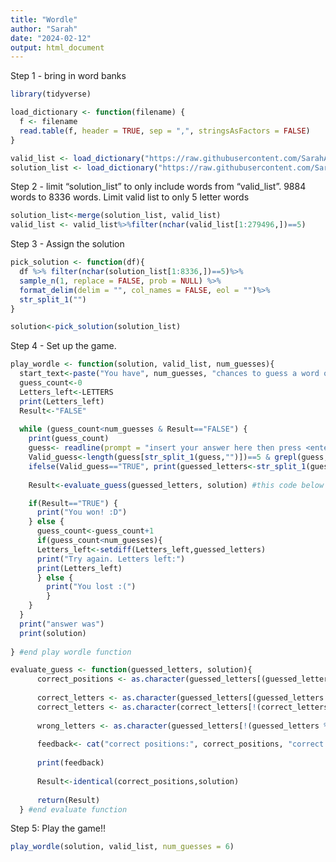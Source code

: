 ```yaml
---
title: "Wordle"
author: "Sarah"
date: "2024-02-12"
output: html_document
---
```

Step 1 - bring in word banks
```r
library(tidyverse)

load_dictionary <- function(filename) {
  f <- filename
  read.table(f, header = TRUE, sep = ",", stringsAsFactors = FALSE)
}

valid_list <- load_dictionary("https://raw.githubusercontent.com/SarahArtemis/Exercise-4/main/collins-scrabble-words-2019.txt")
solution_list <- load_dictionary("https://raw.githubusercontent.com/SarahArtemis/Exercise-4/main/google-10000-english-usa-no-swears.txt")
```
Step 2 - limit "solution_list" to only include words from "valid_list". 9884 words to 8336 words. Limit valid list to only 5 letter words
```R
solution_list<-merge(solution_list, valid_list)
valid_list <- valid_list%>%filter(nchar(valid_list[1:279496,])==5)
```
Step 3 - Assign the solution
```R
pick_solution <- function(df){
  df %>% filter(nchar(solution_list[1:8336,])==5)%>%
  sample_n(1, replace = FALSE, prob = NULL) %>%
  format_delim(delim = "", col_names = FALSE, eol = "")%>%
  str_split_1("")
}

solution<-pick_solution(solution_list)
```
Step 4 - Set up the game.
```R
play_wordle <- function(solution, valid_list, num_guesses){
  start_text<-paste("You have", num_guesses, "chances to guess a word of length 5.")%>%print()
  guess_count<-0
  Letters_left<-LETTERS
  print(Letters_left)
  Result<-"FALSE"
  
  while (guess_count<num_guesses & Result=="FALSE") {
    print(guess_count)
    guess<- readline(prompt = "insert your answer here then press <enter>:")%>%toupper()
    Valid_guess<-length(guess[str_split_1(guess,"")])==5 & grepl(guess,valid_list)
    ifelse(Valid_guess=="TRUE", print(guessed_letters<-str_split_1(guess,"")), print("Please guess a valid 5 letter word. Restart game"))
  
    Result<-evaluate_guess(guessed_letters, solution) #this code below

    if(Result=="TRUE") {
      print("You won! :D")
    } else {
      guess_count<-guess_count+1
      if(guess_count<num_guesses){
      Letters_left<-setdiff(Letters_left,guessed_letters)
      print("Try again. Letters left:") 
      print(Letters_left)
      } else {
        print("You lost :(")
        }
    }  
  }
  print("answer was")
  print(solution)
  
} #end play wordle function

evaluate_guess <- function(guessed_letters, solution){
      correct_positions <- as.character(guessed_letters[(guessed_letters == solution)])
      
      correct_letters <- as.character(guessed_letters[(guessed_letters %in% solution)])
      correct_letters <- as.character(correct_letters[!(correct_letters %in% correct_positions)])
      
      wrong_letters <- as.character(guessed_letters[!(guessed_letters %in% solution)])
      
      feedback<- cat("correct positions:", correct_positions, "correct letters:", correct_letters, "wrong letters", wrong_letters, "\n")
      
      print(feedback)
      
      Result<-identical(correct_positions,solution)
      
      return(Result)
  } #end evaluate function

```
Step 5: Play the game!!
```R
play_wordle(solution, valid_list, num_guesses = 6)
```
